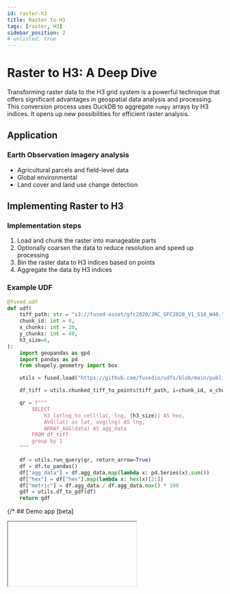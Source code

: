 ```yaml
---
id: raster-h3
title: Raster to H3
tags: [raster, H3]
sidebar_position: 2
# unlisted: true
---
```


# Raster to H3: A Deep Dive

Transforming raster data to the H3 grid system is a powerful technique that offers significant advantages in geospatial data analysis and processing. This conversion process uses DuckDB to aggregate `numpy` arrays by H3 indices. It opens up new possibilities for efficient raster analysis.

## Application

### Earth Observation imagery analysis

- Agricultural parcels and field-level data
- Global environmental
- Land cover and land use change detection

## Implementing Raster to H3

### Implementation steps

1. Load and chunk the raster into manageable parts
2. Optionally coarsen the data to reduce resolution and speed up processing
3. Bin the raster data to H3 indices based on points
4. Aggregate the data by H3 indices

### Example UDF

```python showLineNumbers
@fused.udf
def udf(
    tiff_path: str = "s3://fused-asset/gfc2020/JRC_GFC2020_V1_S10_W40.tif",
    chunk_id: int = 0,
    x_chunks: int = 20,
    y_chunks: int = 40,
    h3_size=6,
):
    import geopandas as gpd
    import pandas as pd
    from shapely.geometry import box

    utils = fused.load("https://github.com/fusedio/udfs/blob/main/public/common/").utils

    df_tiff = utils.chunked_tiff_to_points(tiff_path, i=chunk_id, x_chunks=x_chunks, y_chunks=y_chunks)

    qr = f"""
        SELECT
            h3_latlng_to_cell(lat, lng, {h3_size}) AS hex,
            AVG(lat) as lat, avg(lng) AS lng,
            ARRAY_AGG(data) AS agg_data
        FROM df_tiff
        group by 1
    """

    df = utils.run_query(qr, return_arrow=True)
    df = df.to_pandas()
    df["agg_data"] = df.agg_data.map(lambda x: pd.Series(x).sum())
    df["hex"] = df["hex"].map(lambda x: hex(x)[2:])
    df["metric"] = df.agg_data / df.agg_data.max() * 100
    gdf = utils.df_to_gdf(df)
    return gdf
```

{/* ## Demo app [beta]


<Iframe id="iframe-1" code={RASTER_TO_H3_CODE} /> */}
